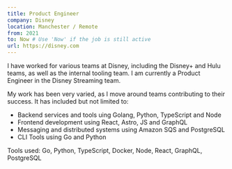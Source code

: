 ```yaml
---
title: Product Engineer
company: Disney
location: Manchester / Remote 
from: 2021
to: Now # Use 'Now' if the job is still active
url: https://disney.com
---
```


I have worked for various teams at Disney, including the Disney+ and Hulu teams,
as well as the internal tooling team. I am currently a Product Engineer in the Disney Streaming team. 

My work has been very varied, as I move around teams contributing to their success. It has 
included but not limited to: 

- Backend services and tools uing Golang, Python, TypeScript and Node
- Frontend development using React, Astro, JS and GraphQL
- Messaging and distributed systems using Amazon SQS and PostgreSQL
- CLI Tools using Go and Python

Tools used: Go, Python, TypeScript, Docker, Node, React, GraphQL, PostgreSQL
